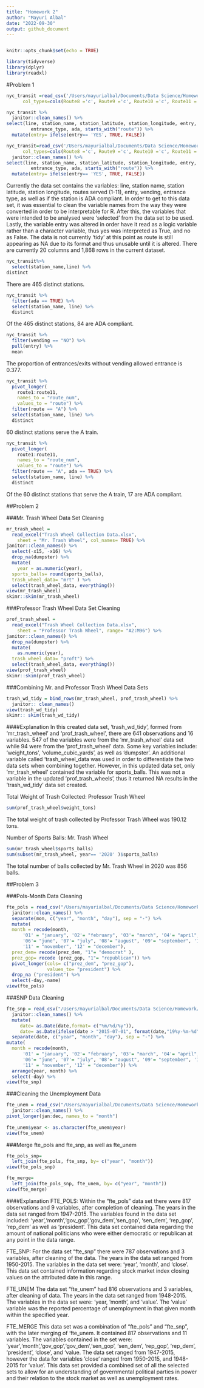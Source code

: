 ```yaml
---
title: "Homework 2"
author: "Mayuri Albal"
date: "2022-09-30"
output: github_document
---
```

```r

```

```r
knitr::opts_chunk$set(echo = TRUE)
```

```r
library(tidyverse)
library(dplyr)
library(readxl)
```

#Problem 1
```r
nyc_transit =read_csv('/Users/mayurialbal/Documents/Data Science/Homework/HW2/HW2/NYC_Transit_Subway_Entrance_And_Exit_Data.csv',
      col_types=cols(Route8 ='c', Route9 ='c', Route10 ='c', Route11 ='c'))
```

```r
nyc_transit %>%
  janitor::clean_names() %>%
select(line, station_name, station_latitude, station_longitude, entry, exit_only, vending,
         entrance_type, ada, starts_with("route")) %>%
  mutate(entry= ifelse(entry== 'YES', TRUE, FALSE))
```
```r
nyc_transit=read_csv('/Users/mayurialbal/Documents/Data Science/Homework/HW2/HW2/NYC_Transit_Subway_Entrance_And_Exit_Data.csv',
      col_types=cols(Route8 ='c', Route9 ='c', Route10 ='c', Route11 ='c')) %>%
  janitor::clean_names() %>%
select(line, station_name, station_latitude, station_longitude, entry, exit_only, vending,
         entrance_type, ada, starts_with("route")) %>%
  mutate(entry= ifelse(entry== 'YES', TRUE, FALSE))
```
Currently the data set contains the variables: line, station name, station latitude, station longitude, routes served (1-11), entry, vending, entrance type, as well as if the station is ADA compliant. In order to get to this data set, it was essential to clean the variable names from the way they were converted in order to be interpretable for R. After this, the variables that were intended to be analysed were 'selected' from the data set to be used. Lastly, the variable entry was altered in order have it read as a logic variable rather than a character
variable, thus yes was interpreted as True, and no as False. The data is not currently 'tidy' at this point as route is still appearing as NA due to its format and thus unusable until it is altered. There are currently 20 columns and 1,868 rows in the current dataset.

```r
nyc_transit%>%
  select(station_name,line) %>%
distinct
```
There are 465 distinct stations.

```r
nyc_transit %>% 
  filter(ada == TRUE) %>% 
  select(station_name, line) %>% 
  distinct
```
Of the 465 distinct stations, 84 are ADA compliant.

```r
nyc_transit %>% 
  filter(vending == "NO") %>% 
  pull(entry) %>% 
  mean
```
 The proportion of entrances/exits without vending allowed entrance is 0.377.

```r
nyc_transit %>% 
  pivot_longer(
    route1:route11,
    names_to = "route_num",
    values_to = "route") %>% 
  filter(route == "A") %>% 
  select(station_name, line) %>% 
  distinct
```
60 distinct stations serve the A train.

```r
nyc_transit %>% 
  pivot_longer(
    route1:route11,
    names_to = "route_num",
    values_to = "route") %>% 
  filter(route == "A", ada == TRUE) %>% 
  select(station_name, line) %>% 
  distinct
```
Of the 60 distinct stations that serve the A train, 17 are ADA compliant.

##Problem 2

###Mr. Trash Wheel Data Set Cleaning
```r
mr_trash_wheel = 
  read_excel("Trash Wheel Collection Data.xlsx", 
    sheet = "Mr. Trash Wheel", col_names= TRUE) %>%
janitor::clean_names() %>%
  select(-x15, -x16) %>%
  drop_na(dumpster) %>%
  mutate(
    year = as.numeric(year),
  sports_balls= round(sports_balls),
  trash_wheel_data= "mrt" ) %>%
  select(trash_wheel_data, everything()) 
view(mr_trash_wheel)
skimr::skim(mr_trash_wheel)
```

###Professor Trash Wheel Data Set Cleaning
```r
prof_trash_wheel = 
  read_excel("Trash Wheel Collection Data.xlsx", 
    sheet = "Professor Trash Wheel", range= "A2:M96") %>%
janitor::clean_names() %>%
  drop_na(dumpster) %>%
  mutate(
    as.numeric(year),
  trash_wheel_data= "proft") %>%
  select(trash_wheel_data, everything()) 
view(prof_trash_wheel)
skimr::skim(prof_trash_wheel)
```

###Combining Mr. and Professor Trash Wheel Data Sets
```r
trash_wd_tidy = bind_rows(mr_trash_wheel, prof_trash_wheel) %>% 
  janitor:: clean_names()
view(trash_wd_tidy)
skimr:: skim(trash_wd_tidy)
```

####Explanation
In this created data set, 'trash_wd_tidy', formed from 'mr_trash_wheel' and 'prof_trash_wheel', there are 641 observations and 16 variables. 547 of the variables were
from the 'mr_trash_wheel' data set while 94 were from the 'prof_trash_wheel' data. Some key variables include: 'weight_tons', 'volume_cubic_yards', as well as 'dumpster'. An additional variable called 'trash_wheel_data was used in order to differentiate the two data sets when combining together. However, in this updated data set, only 'mr_trash_wheel' contained the variable for sports_balls. This was not a variable in the updated 'prof_trash_wheels', thus it returned NA results in the 'trash_wd_tidy' data set created.

Total Weight of Trash Collected: Professor Trash Wheel
```r
sum(prof_trash_wheel$weight_tons)
```
The total weight of trash collected by Professor Trash Wheel was 190.12 tons.

Number of Sports Balls: Mr. Trash Wheel
```r
sum(mr_trash_wheel$sports_balls)
sum(subset(mr_trash_wheel, year== '2020' )$sports_balls)
```
The total number of balls collected by Mr. Trash Wheel in 2020 was 856 balls.

##Problem 3

###Pols-Month Data Cleaning
```r
fte_pols = read_csv("/Users/mayurialbal/Documents/Data Science/Homework/HW2/HW2/fivethirtyeight_datasets/pols-month.csv") %>% 
  janitor::clean_names() %>% 
  separate(mon, c("year", "month", "day"), sep = "-") %>% 
  mutate( 
  month = recode(month,
      '01' = "january", '02'= "february", '03'= "march", '04'= "april", '05'= "may",
      '06'= "june", '07'= "july", '08'= "august", '09'= "september", '10'= "october", 
      '11' = "november", '12' = "december"),
  prez_dem= recode(prez_dem, "1"= "democrat" ),
  prez_gop= recode (prez_gop, "1"= "republican")) %>% 
  pivot_longer(cols= c("prez_dem", "prez_gop"),
               values_to= "president") %>% 
  drop_na ("president") %>% 
  select(-day,-name)
view(fte_pols)
```


###SNP Data Cleaning
```r
fte_snp = read_csv("/Users/mayurialbal/Documents/Data Science/Homework/HW2/HW2/fivethirtyeight_datasets/snp.csv") %>% 
  janitor::clean_names() %>% 
  mutate(
     date= as.Date(date,format= c("%m/%d/%y")),
     date= as.Date(ifelse(date > "2015-07-01", format(date,"19%y-%m-%d"), format(date)))) %>%
  separate(date, c("year", "month", "day"), sep = "-") %>% 
mutate(
  month = recode(month,
      '01' = "january", '02'= "february", '03'= "march", '04'= "april", '05'= "may",
      '06'= "june", '07'= "july", '08'= "august", '09'= "september", '10'= "october", 
      '11' = "november", '12' = "december")) %>%
  arrange(year, month) %>% 
  select(-day) %>% 
view(fte_snp)
```

###Cleaning the Unemployment Data
```r
fte_unem = read_csv("/Users/mayurialbal/Documents/Data Science/Homework/HW2/HW2/fivethirtyeight_datasets/unemployment.csv") %>% 
  janitor::clean_names() %>% 
pivot_longer(jan:dec, names_to = "month")
  
fte_unem$year <- as.character(fte_unem$year)
view(fte_unem)
```

###Merge fte_pols and fte_snp, as well as fte_unem

```r
fte_pols_snp=
  left_join(fte_pols, fte_snp, by= c("year", "month"))
view(fte_pols_snp)
```

```r
fte_merge=
  left_join(fte_pols_snp, fte_unem, by= c("year", "month"))
view(fte_merge)
```

####Explanation
FTE_POLS:
Within the "fte_pols" data set there were 817 observations and 9 variables, after completion
of cleaning. The years in the data set ranged from 1947-2015. The variables found in
the data set included: 'year','month','gov_gop','gov_dem','sen_gop', 'sen_dem', 'rep_gop', 'rep_dem' as well as 'president'. This data set contained data regarding the amount
of national politicians who were either democratic or republican at any point in the data
range.

FTE_SNP:
For the data set "fte_snp" there were 787 observations and 3 variables, after cleaning of the data. The years in the data set ranged from 1950-2015. The variables in the data set were: 'year', 'month', and 'close'. This data set contained information regarding stock market
index closing values on the attributed date in this range.

FTE_UNEM
The data set "fte_unem" had 816 observations and 3 variables, after cleaning of data. The years in the data set ranged from 1948-2015. The variables in the data set were: 'year, 'month', and 'value'. The 'value' variable was the reported percentage of unemployment in that given month within the specified year.

FTE_MERGE
This data set was a combination of "fte_pols" and "fte_snp", with the later merging of 'fte_unem. It contained 817 observations and 11 variables. The variables contained in the set were: 'year','month','gov_gop','gov_dem','sen_gop', 'sen_dem', 'rep_gop', 'rep_dem', 'president', 'close', and 'value. The data set ranged from 1947-2015, however the data for 
variables 'close' ranged from 1950-2015, and 1948-2015 for 'value'. This data set provided a combined set of all the selected sets to allow for an understanding of governmental political parties in power and their relation to the stock market as well as unemployment rates.

